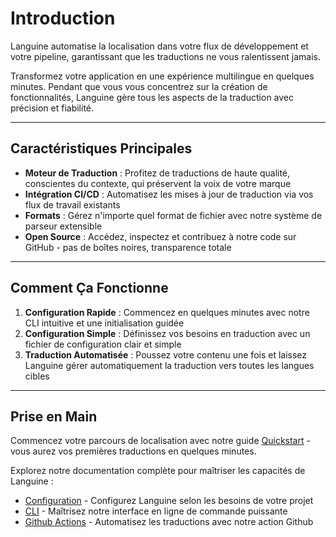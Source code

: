 # Introduction

Languine automatise la localisation dans votre flux de développement et votre pipeline, garantissant que les traductions ne vous ralentissent jamais.

Transformez votre application en une expérience multilingue en quelques minutes. Pendant que vous vous concentrez sur la création de fonctionnalités, Languine gère tous les aspects de la traduction avec précision et fiabilité.

---

## Caractéristiques Principales

- **Moteur de Traduction** : Profitez de traductions de haute qualité, conscientes du contexte, qui préservent la voix de votre marque
- **Intégration CI/CD** : Automatisez les mises à jour de traduction via vos flux de travail existants
- **Formats** : Gérez n'importe quel format de fichier avec notre système de parseur extensible
- **Open Source** : Accédez, inspectez et contribuez à notre code sur GitHub - pas de boîtes noires, transparence totale

---

## Comment Ça Fonctionne

1. **Configuration Rapide** : Commencez en quelques minutes avec notre CLI intuitive et une initialisation guidée
2. **Configuration Simple** : Définissez vos besoins en traduction avec un fichier de configuration clair et simple
3. **Traduction Automatisée** : Poussez votre contenu une fois et laissez Languine gérer automatiquement la traduction vers toutes les langues cibles

---

## Prise en Main

Commencez votre parcours de localisation avec notre guide [Quickstart](/docs/quickstart) - vous aurez vos premières traductions en quelques minutes.

Explorez notre documentation complète pour maîtriser les capacités de Languine :

- [Configuration](/docs/configuration) - Configurez Languine selon les besoins de votre projet
- [CLI](/docs/cli) - Maîtrisez notre interface en ligne de commande puissante
- [Github Actions](/docs/github-actions) - Automatisez les traductions avec notre action Github
